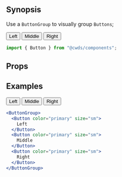 
## Synopsis

Use a `ButtonGroup` to visually group `Buttons`;

<DemoCard>
  <ButtonGroup>
    <Button>Left</Button>
    <Button>Middle</Button>
    <Button>Right</Button>
  </ButtonGroup>
</DemoCard>

```jsx
import { Button } from "@cwds/components";
```

## Props

<PropTable docgen={Docgen.ButtonGroup} />

<!-- ## Usage Guidelines

@TODO -->

## Examples

<ButtonGroup className="mb-3">
  <Button color="primary" size="sm">
    Left
  </Button>
  <Button color="primary" size="sm">
    Middle
  </Button>
  <Button color="primary" size="sm">
    Right
  </Button>
</ButtonGroup>

```jsx
<ButtonGroup>
  <Button color="primary" size="sm">
    Left
  </Button>
  <Button color="primary" size="sm">
    Middle
  </Button>
  <Button color="primary" size="sm">
    Right
  </Button>
</ButtonGroup>
```
